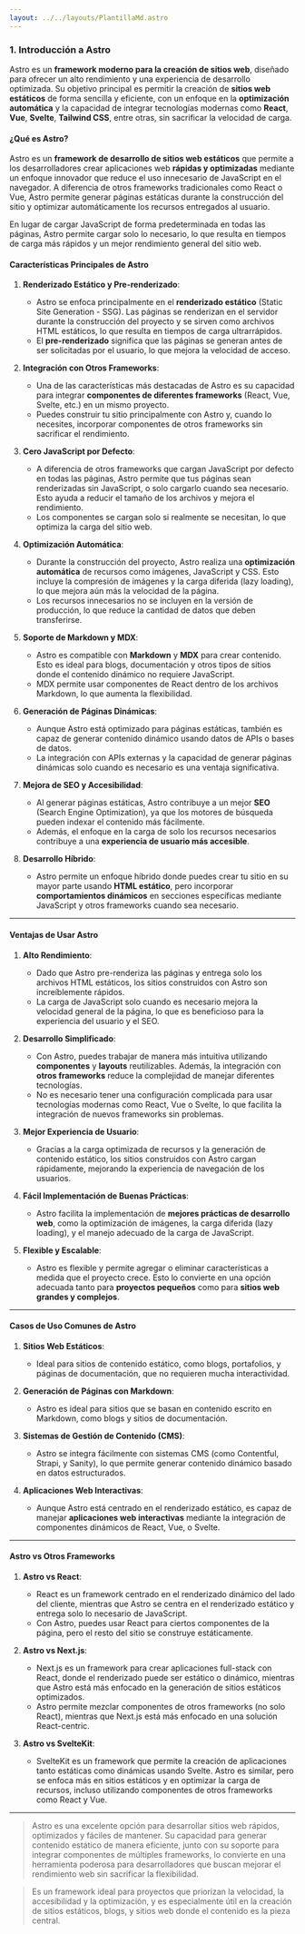 ```yaml
---
layout: ../../layouts/PlantillaMd.astro
---
```



<EtiquetaPost curso = "FrontEnd" asignatura = "FrameWork Astro"/>

### 1. **Introducción a Astro**

Astro es un **framework moderno para la creación de sitios web**, diseñado para ofrecer un alto rendimiento y una experiencia de desarrollo optimizada. Su objetivo principal es permitir la creación de **sitios web estáticos** de forma sencilla y eficiente, con un enfoque en la **optimización automática** y la capacidad de integrar tecnologías modernas como **React**, **Vue**, **Svelte**, **Tailwind CSS**, entre otras, sin sacrificar la velocidad de carga.

#### **¿Qué es Astro?**

Astro es un **framework de desarrollo de sitios web estáticos** que permite a los desarrolladores crear aplicaciones web **rápidas y optimizadas** mediante un enfoque innovador que reduce el uso innecesario de JavaScript en el navegador. A diferencia de otros frameworks tradicionales como React o Vue, Astro permite generar páginas estáticas durante la construcción del sitio y optimizar automáticamente los recursos entregados al usuario.

En lugar de cargar JavaScript de forma predeterminada en todas las páginas, Astro permite cargar solo lo necesario, lo que resulta en tiempos de carga más rápidos y un mejor rendimiento general del sitio web.

#### **Características Principales de Astro**

1. **Renderizado Estático y Pre-renderizado**:
   - Astro se enfoca principalmente en el **renderizado estático** (Static Site Generation - SSG). Las páginas se renderizan en el servidor durante la construcción del proyecto y se sirven como archivos HTML estáticos, lo que resulta en tiempos de carga ultrarrápidos.
   - El **pre-renderizado** significa que las páginas se generan antes de ser solicitadas por el usuario, lo que mejora la velocidad de acceso.

2. **Integración con Otros Frameworks**:
   - Una de las características más destacadas de Astro es su capacidad para integrar **componentes de diferentes frameworks** (React, Vue, Svelte, etc.) en un mismo proyecto.
   - Puedes construir tu sitio principalmente con Astro y, cuando lo necesites, incorporar componentes de otros frameworks sin sacrificar el rendimiento.

3. **Cero JavaScript por Defecto**:
   - A diferencia de otros frameworks que cargan JavaScript por defecto en todas las páginas, Astro permite que tus páginas sean renderizadas sin JavaScript, o solo cargarlo cuando sea necesario. Esto ayuda a reducir el tamaño de los archivos y mejora el rendimiento.
   - Los componentes se cargan solo si realmente se necesitan, lo que optimiza la carga del sitio web.

4. **Optimización Automática**:
   - Durante la construcción del proyecto, Astro realiza una **optimización automática** de recursos como imágenes, JavaScript y CSS. Esto incluye la compresión de imágenes y la carga diferida (lazy loading), lo que mejora aún más la velocidad de la página.
   - Los recursos innecesarios no se incluyen en la versión de producción, lo que reduce la cantidad de datos que deben transferirse.

5. **Soporte de Markdown y MDX**:
   - Astro es compatible con **Markdown** y **MDX** para crear contenido. Esto es ideal para blogs, documentación y otros tipos de sitios donde el contenido dinámico no requiere JavaScript.
   - MDX permite usar componentes de React dentro de los archivos Markdown, lo que aumenta la flexibilidad.

6. **Generación de Páginas Dinámicas**:
   - Aunque Astro está optimizado para páginas estáticas, también es capaz de generar contenido dinámico usando datos de APIs o bases de datos.
   - La integración con APIs externas y la capacidad de generar páginas dinámicas solo cuando es necesario es una ventaja significativa.

7. **Mejora de SEO y Accesibilidad**:
   - Al generar páginas estáticas, Astro contribuye a un mejor **SEO** (Search Engine Optimization), ya que los motores de búsqueda pueden indexar el contenido más fácilmente.
   - Además, el enfoque en la carga de solo los recursos necesarios contribuye a una **experiencia de usuario más accesible**.

8. **Desarrollo Híbrido**:
   - Astro permite un enfoque híbrido donde puedes crear tu sitio en su mayor parte usando **HTML estático**, pero incorporar **comportamientos dinámicos** en secciones específicas mediante JavaScript y otros frameworks cuando sea necesario.

---

#### **Ventajas de Usar Astro**

1. **Alto Rendimiento**:
   - Dado que Astro pre-renderiza las páginas y entrega solo los archivos HTML estáticos, los sitios construidos con Astro son increíblemente rápidos.
   - La carga de JavaScript solo cuando es necesario mejora la velocidad general de la página, lo que es beneficioso para la experiencia del usuario y el SEO.

2. **Desarrollo Simplificado**:
   - Con Astro, puedes trabajar de manera más intuitiva utilizando **componentes** y **layouts** reutilizables. Además, la integración con **otros frameworks** reduce la complejidad de manejar diferentes tecnologías.
   - No es necesario tener una configuración complicada para usar tecnologías modernas como React, Vue o Svelte, lo que facilita la integración de nuevos frameworks sin problemas.

3. **Mejor Experiencia de Usuario**:
   - Gracias a la carga optimizada de recursos y la generación de contenido estático, los sitios construidos con Astro cargan rápidamente, mejorando la experiencia de navegación de los usuarios.

4. **Fácil Implementación de Buenas Prácticas**:
   - Astro facilita la implementación de **mejores prácticas de desarrollo web**, como la optimización de imágenes, la carga diferida (lazy loading), y el manejo adecuado de la carga de JavaScript.

5. **Flexible y Escalable**:
   - Astro es flexible y permite agregar o eliminar características a medida que el proyecto crece. Esto lo convierte en una opción adecuada tanto para **proyectos pequeños** como para **sitios web grandes y complejos**.

---

#### **Casos de Uso Comunes de Astro**

1. **Sitios Web Estáticos**:
   - Ideal para sitios de contenido estático, como blogs, portafolios, y páginas de documentación, que no requieren mucha interactividad.

2. **Generación de Páginas con Markdown**:
   - Astro es ideal para sitios que se basan en contenido escrito en Markdown, como blogs y sitios de documentación.

3. **Sistemas de Gestión de Contenido (CMS)**:
   - Astro se integra fácilmente con sistemas CMS (como Contentful, Strapi, y Sanity), lo que permite generar contenido dinámico basado en datos estructurados.

4. **Aplicaciones Web Interactivas**:
   - Aunque Astro está centrado en el renderizado estático, es capaz de manejar **aplicaciones web interactivas** mediante la integración de componentes dinámicos de React, Vue, o Svelte.

---

#### **Astro vs Otros Frameworks**

1. **Astro vs React**:
   - React es un framework centrado en el renderizado dinámico del lado del cliente, mientras que Astro se centra en el renderizado estático y entrega solo lo necesario de JavaScript.
   - Con Astro, puedes usar React para ciertos componentes de la página, pero el resto del sitio se construye estáticamente.

2. **Astro vs Next.js**:
   - Next.js es un framework para crear aplicaciones full-stack con React, donde el renderizado puede ser estático o dinámico, mientras que Astro está más enfocado en la generación de sitios estáticos optimizados.
   - Astro permite mezclar componentes de otros frameworks (no solo React), mientras que Next.js está más enfocado en una solución React-centric.

3. **Astro vs SvelteKit**:
   - SvelteKit es un framework que permite la creación de aplicaciones tanto estáticas como dinámicas usando Svelte. Astro es similar, pero se enfoca más en sitios estáticos y en optimizar la carga de recursos, incluso utilizando componentes de otros frameworks como React y Vue.

---

>Astro es una excelente opción para desarrollar sitios web rápidos, optimizados y fáciles de mantener. Su capacidad para generar contenido estático de manera eficiente, junto con su soporte para integrar componentes de múltiples frameworks, lo convierte en una herramienta poderosa para desarrolladores que buscan mejorar el rendimiento web sin sacrificar la flexibilidad.

>Es un framework ideal para proyectos que priorizan la velocidad, la accesibilidad y la optimización, y es especialmente útil en la creación de sitios estáticos, blogs, y sitios web donde el contenido es la pieza central.